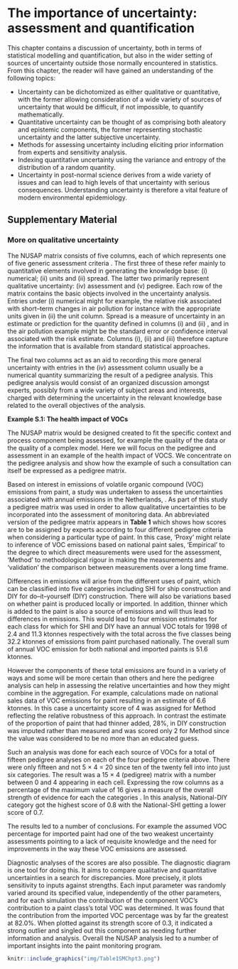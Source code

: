 # The importance of uncertainty: assessment and quantification {#uncertainty}

This chapter contains a discussion of uncertainty, both in terms of statistical modelling and quantification, but also in the wider setting of sources of uncertainty outside those normally encountered in statistics. From this chapter, the reader will have gained an understanding of the following topics:

- Uncertainty can be dichotomized as either qualitative or quantitative, with the former allowing consideration of a wide variety of sources of uncertainty that would be difficult, if not impossible, to quantify mathematically.
- Quantitative uncertainty can be thought of as comprising both aleatory and epistemic components, the former representing stochastic uncertainty and the latter subjective uncertainty.
- Methods for assessing uncertainty including eliciting prior information from experts and sensitivity analysis.
- Indexing quantitative uncertainty using the variance and entropy of the distribution of a random quantity.
- Uncertainty in post-normal science derives from a wide variety of issues and can lead to high levels of that uncertainty with serious consequences. Understanding uncertainty is therefore a vital feature of modern environmental epidemiology.

## Supplementary Material {-}
### More on qualitative uncertainty {-}

The NUSAP matrix consists of five columns, each of which represents one of five generic assessment criteria \citep{vanderwal2000}. The first three of these refer mainly to quantitative elements involved in generating the
knowledge base: (i) numerical; (ii) units and (ii) spread. The latter two primarily represent qualitative uncertainty: (iv) assessment and (v) pedigree. Each row of the matrix contains the basic objects involved in the uncertainty analysis. Entries under (i) numerical might for example, the relative risk associated with short–term changes in air pollution for instance with the appropriate units given in (ii) the unit column. Spread is a measure of uncertainty in an estimate or prediction for the quantity defined in columns (i) and (ii) \citep{funtowicz1990}, and in the air pollution example might be the standard error or confidence interval associated with the risk estimate. Columns (i), (ii) and (iii) therefore capture the information that is available from standard statistical approaches.

The final two columns act as an aid to recording this more general uncertainty with entries in the (iv) assessment column usually be a numerical quantity summarizing the result of a pedigree analysis. This pedigree analysis would consist of an organized discussion amongst experts, possibly from a wide variety of subject areas and interests, charged with determining the uncertainty in the relevant knowledge base related to the overall objectives of the analysis.

:::: {.blackbox data-latex=""}
::: {.center data-latex=""}
**Example S.1: The health impact of VOCs**
:::

The NUSAP matrix would be designed created to fit the specific context and process component being assessed, for example the quality of the data or the quality of a complex model. Here we will focus on the pedigree and assessment in an example of the health impact of VOCS. We concentrate on the pedigree analysis and show how the example of
such a consultation can itself be expressed as a pedigree matrix. 

Based on interest in emissions of volatile organic compound (VOC) emissions from paint, a study was undertaken to assess the uncertainties associated with annual emissions in the Netherlands, \citep{sluijs2005}. As part of this study a pedigree matrix was
used in order to allow qualitative uncertainties to be incorporated into the assessment of monitoring data. An abbreviated version of the pedigree matrix \citep{sluijs2005} appears in **Table 1** which shows how scores are to be assigned by experts according to four different pedigree criteria when considering a particular type of paint. In this case, ‘Proxy’ might relate to inference of VOC emissions based on national paint sales, ‘Empirical’ to the degree to which direct measurements were used for the assessment, ‘Method’ to methodological rigour in making the measurements and ‘validation’ the comparison between measurements over a long time frame.

Differences in emissions will arise from the different uses of paint, which can be classified into five categories including SHI for ship construction and DIY for do–it–yourself (DIY) construction. There will also be variations based on whether paint is produced locally or imported. In addition, thinner which is added to the paint is also a source of emissions and will thus lead to differences in emissions. This would lead to four emission estimates for each class for which for SHI and DIY have an annual VOC totals for 1998 of 2.4 and 11.3 ktonnes respectively with the total across the five classes being 32.2 ktonnes of emissions from paint purchased nationally. The overall sum of annual VOC emission for both national and imported paints is 51.6 ktonnes.

However the components of these total emissions are found in a variety of ways and some will be more certain than others and here the pedigree analysis can help in assessing the relative uncertainties and how they might combine in the aggregation. For example, calculations made on national sales data of VOC emissions for paint resulting in an estimate of 6.6 ktonnes. In this case a uncertainty score of 4 was assigned for Method reflecting the relative robustness of this approach. In contrast the estimate of the proportion of paint that had thinner added, 28%, in DIY construction was imputed rather than measured and was scored only 2 for Method since the value was considered to be no more than an educated guess.

Such an analysis was done for each each source of VOCs for a total of fifteen pedigree analyses on each of the four pedigree criteria above. There were only fifteen and not 5 × 4 = 20 since ten of the twenty fell into into just six categories. The result was a 15 × 4 (pedigree) matrix with a number between 0 and 4 appearing in each cell. Expressing the row columns as a percentage of the maximum value of 16 gives a measure of the overall strength of evidence for each the categories \citep{vanAsselt2000}. In this analysis, National-DIY category got the highest score of 0.8 with the National-SHI getting a lower score of 0.7. 

The results led to a number of conclusions. For example the assumed VOC percentage for imported paint had one of the two weakest uncertainty assessments pointing to a lack of requisite knowledge and the need for improvements in the way these VOC emissions are assessed.

Diagnostic analyses of the scores are also possible. The diagnostic diagram is one tool for doing this. It aims to compare qualitative and quantitative uncertainties in a search for discrepancies. More precisely, it plots sensitivity to inputs against strengths. Each input parameter was randomly varied around its specified value, independently of the other parameters, and for each simulation the contribution of the component VOC’s contribution to a paint class’s total VOC was determined. It was found that the contribution from the imported VOC percentage was by far the greatest at 82.0%. When plotted against its strength score of 0.3, it indicated a strong outlier and singled out this component as needing further information and analysis. Overall the NUSAP analysis led to a number of important insights into the paint monitoring program.

```r

knitr::include_graphics("img/Table1SMChpt3.png")
```



::::


